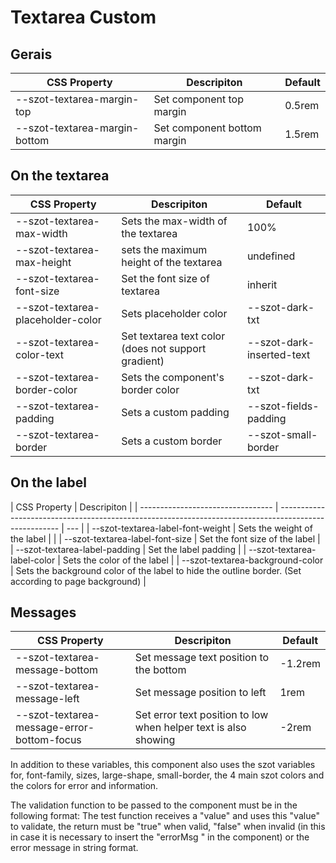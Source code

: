 <!-- Badge.stories.mdx -->



<Meta title="Components/FormFields/Textarea/Custom" />

# Textarea Custom

## Gerais

| CSS Property                  | Descripiton                 | Default |
| ----------------------------- | --------------------------- | ------- |
| --szot-textarea-margin-top    | Set component top margin    | 0.5rem  |
| --szot-textarea-margin-bottom | Set component bottom margin | 1.5rem  |

## On the textarea

| CSS Property                      | Descripiton                                         | Default                   |
| --------------------------------- | --------------------------------------------------- | ------------------------- |
| --szot-textarea-max-width         | Sets the max-width of the textarea                  | 100%                     |
| --szot-textarea-max-height        | sets the maximum height of the textarea             | undefined                 |
| --szot-textarea-font-size         | Set the font size of textarea                       | inherit                   |
| --szot-textarea-placeholder-color | Sets placeholder color                              | --szot-dark-txt           |
| --szot-textarea-color-text        | Set textarea text color (does not support gradient) | --szot-dark-inserted-text |
| --szot-textarea-border-color      | Sets the component's border color                   | --szot-dark-txt           |
| --szot-textarea-padding           | Sets a custom padding                               | --szot-fields-padding     |
| --szot-textarea-border            | Sets a custom border                                | --szot-small-border       |

## On the label

| CSS Property                      | Descripiton                                                                                           |
| --------------------------------- | ----------------------------------------------------------------------------------------------------- | --- |
| --szot-textarea-label-font-weight | Sets the weight of the label                                                                          |     |
| --szot-textarea-label-font-size   | Set the font size of the label                                                                        |
| --szot-textarea-label-padding     | Set the label padding                                                                                 |
| --szot-textarea-label-color       | Sets the color of the label                                                                           |
| --szot-textarea-background-color  | Sets the background color of the label to hide the outline border. (Set according to page background) |

## Messages

| CSS Property                               | Descripiton                                                     | Default |
| ------------------------------------------ | --------------------------------------------------------------- | ------- |
| --szot-textarea-message-bottom             | Set message text position to the bottom                         | -1.2rem |
| --szot-textarea-message-left               | Set message position to left                                    | 1rem    |
| --szot-textarea-message-error-bottom-focus | Set error text position to low when helper text is also showing | -2rem   |

<p>
  In addition to these variables, this component also uses the szot variables
  for, font-family, sizes, large-shape, small-border, the 4 main szot colors and
  the colors for error and information.
</p>

<p>
  The validation function to be passed to the component must be in the following
  format: The test function receives a "value" and uses this "value" to
  validate, the return must be "true" when valid, "false" when invalid (in this
  in case it is necessary to insert the "errorMsg " in the component) or the
  error message in string format.
</p>
